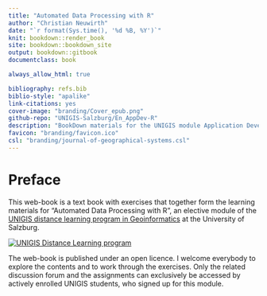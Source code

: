 ```yaml
--- 
title: "Automated Data Processing with R"
author: "Christian Neuwirth"
date: "`r format(Sys.time(), '%d %B, %Y')`"
knit: bookdown::render_book
site: bookdown::bookdown_site
output: bookdown::gitbook
documentclass: book

always_allow_html: true

bibliography: refs.bib
biblio-style: "apalike"
link-citations: yes
cover-image: "branding/Cover_epub.png"
github-repo: "UNIGIS-Salzburg/En_AppDev-R"
description: "BookDown materials for the UNIGIS module Application Development - Introduction to R."
favicon: "branding/favicon.ico"
csl: "branding/journal-of-geographical-systems.csl"
---
```


# Preface {-}

This web-book is a text book with exercises that together form the learning materials for "Automated Data Processing with R", an elective module  of the <a href="https://unigis.at" target="_blank">UNIGIS distance learning program in Geoinformatics</a> at the University of Salzburg. 

<a href="https://unigis.at/en" target="_blank">
  <img src="images/UNIGIS_Educating.gif" alt="UNIGIS Distance Learning program">
</a>  

The web-book is published under an open licence. I welcome everybody to explore the contents and to work through the exercises. Only the related discussion forum and the assignments can exclusively be accessed by actively enrolled UNIGIS students, who signed up for this module.

